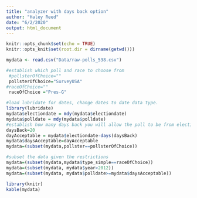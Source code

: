 ```yaml
---
title: "analyzer with days back option"
author: "Haley Reed"
date: "6/2/2020"
output: html_document
---
```


```r
knitr::opts_chunk$set(echo = TRUE)
knitr::opts_knit$set(root.dir = dirname(getwd()))
```

```r
mydata <- read.csv("Data/raw-polls_538.csv") 

#establish which poll and race to choose from
 #pollsterOfChoice=""
 pollsterOfChoice="SurveyUSA"
#raceOfChoice=""
 raceOfChoice ="Pres-G"

#load lubridate for dates, change dates to date data type.
library(lubridate)
mydata$electiondate = mdy(mydata$electiondate)
mydata$polldate = mdy(mydata$polldate)
#establish how many days back you will allow the poll to be from election day.
daysBack=20
dayAcceptable = mydata$electiondate-days(daysBack)
mydata$daysAcceptable=dayAcceptable
mydata=(subset(mydata,pollster==pollsterOfChoice))

#subset the data given the restrictions
mydata=(subset(mydata,mydata$type_simple==raceOfChoice))
mydata=(subset(mydata, mydata$year>2012))
mydata=(subset(mydata, mydata$polldate>=mydata$daysAcceptable))

library(knitr)
kable(mydata)

```
